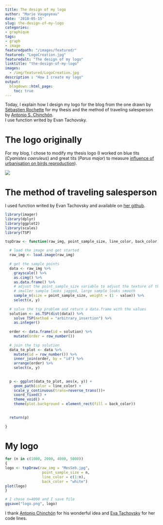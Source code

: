 ```yaml
---
title: The design of my logo
author: "Marie Vaugoyeau"
date: '2018-05-15'
slug: the-design-of-my-logo
categories:
- graphique
tags:
- graph
- image
featuredpath: "/images/featured/"
featured: "LogoCreation.jpg"
featuredalt: "The design of my logo"
linktitle: "the-design-of-my-logo"
images: 
  - /img/featured/LogoCreation.jpg  
description : "How I create my logo" 
output:
  blogdown::html_page:
    toc: true
---
```

  
Today, I explain how I design my logo for the blog from the one drawn by [Sébastien Rochette](https://statnmap.com/) for my thesis and the method of traveling salesperson by [Antonio S. Chinchón](https://fronkonstin.com/2018/04/04/the-travelling-salesman-portrait/).  
I use function writed by Evan Tachovsky.  
  
# The logo originally 
For my blog, I chose to modify my thesis logo (I worked on blue tits (*Cyanistes caeruleus*) and great tits (*Parus major*) to measure [influence of urbanisation on birds reproduction](http://www.theses.fr/2015PA066172)).  
  
![](/images/MesSeb.png)  
  
# The method of traveling salesperson  
I used function writed by Evan Tachovsky and available on [her github](https://gist.github.com/etachov/1ef225e3824486ca039cc0ccf4511702).  
```r
library(imager)
library(dplyr)
library(ggplot2)
library(scales)
library(TSP)

tspDraw <- function(raw_img, point_sample_size, line_color, back_color) {
  
  # load the image and get started
  raw_img <- load.image(raw_img)
  
  # get the sample points
  data <- raw_img %>%
    grayscale() %>%
    as.cimg() %>%
    as.data.frame() %>%
    # adjust the point_sample_size variable to adjust the texture of the tsp image
    # smaller sample looks jagged, large sample looks smooth
    sample_n(size = point_sample_size, weight = (1 - value)) %>%
    select(x, y)
  
  # solve the tsp problem and return a data.frame with the values
  solution <- as.TSP(dist(data)) %>% 
    solve_TSP(method = "arbitrary_insertion") %>%
    as.integer()
  
  order <- data.frame(id = solution) %>%
    mutate(order = row_number())
  
  # join the tsp solution 
  data_to_plot <- data %>%
    mutate(id = row_number()) %>%
    inner_join(order, by = "id") %>%
    arrange(order) %>%
    select(x, y)
  
  
  p <- ggplot(data_to_plot, aes(x, y)) +
    geom_path(color = line_color) +
    scale_y_continuous(trans=reverse_trans())+
    coord_fixed() +
    theme_void() +
    theme(plot.background = element_rect(fill = back_color))
  
  
  return(p)
  
}
```
  
# My logo  
```r
for (n in c(1000, 2000, 4000, 5000))
{
logo <- tspDraw(raw_img = "MesSeb.jpg",
                 point_sample_size = n,
                 line_color = c(1:n), 
                 back_color = "white")
plot(logo)
}

# I chose n=4000 and I save file
ggsave("logo.png", logo)
```
  
I thank [Antonio Chinchón](https://twitter.com/aschinchon) for his wonderful idea and [Eva Tachovsky](https://twitter.com/EvanTachovsky) for her code lines.  
